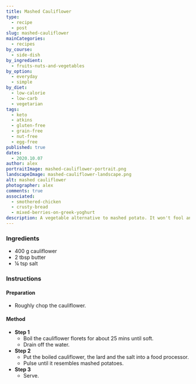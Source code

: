 ```yaml
---
title: Mashed Cauliflower
type:
  - recipe
  - post
slug: mashed-cauliflower
mainCategories:
  - recipes
by_course:
  - side-dish
by_ingredient:
  - fruits-nuts-and-vegetables
by_option:
  - everyday
  - simple
by_diet:
  - low-calorie
  - low-carb
  - vegetarian
tags:
  - keto
  - atkins
  - gluten-free
  - grain-free
  - nut-free
  - egg-free
published: true
dates:
  - 2020.10.07
author: alex
portraitImage: mashed-cauliflower-portrait.png
landscapeImage: mashed-cauliflower-landscape.png
alt: mashed cauliflower
photographer: alex
comments: true
associated:
  - smothered-chicken
  - crusty-bread
  - mixed-berries-on-greek-yoghurt
description: A vegetable alternative to mashed potato. It won't fool anyone but it's good enough as a lower calorie alternative.
---
```


<Ingredients>

### Ingredients

- 400 g cauliflower
- 2 tbsp butter
- ¼ tsp salt

</Ingredients>

<Instructions>

### Instructions

#### Preparation

- Roughly chop the cauliflower.

#### Method

- **Step 1**
  - Boil the cauliflower florets for about 25 mins until soft.
  - Drain off the water.
- **Step 2**
  - Put the boiled cauliflower, the lard and the salt into a food processor.
  - Pulse until it resembles mashed potatoes.
- **Step 3**
  - Serve.

</Instructions>
